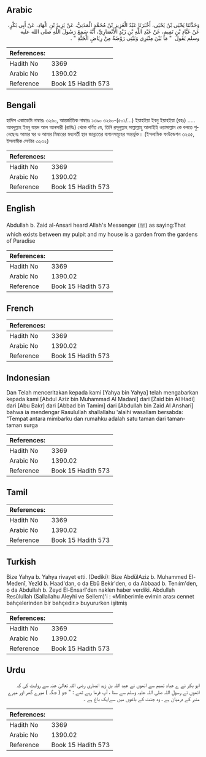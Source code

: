 ## Arabic


<div dir="rtl" lang="ar" style={{fontSize:'larger',backgroundColor:'#f8f9fa',padding:20}}>
وَحَدَّثَنَا يَحْيَى بْنُ يَحْيَى، أَخْبَرَنَا عَبْدُ الْعَزِيزِ بْنُ مُحَمَّدٍ الْمَدَنِيُّ، عَنْ يَزِيدَ بْنِ الْهَادِ، عَنْ أَبِي بَكْرٍ، عَنْ عَبَّادِ بْنِ تَمِيمٍ، عَنْ عَبْدِ اللَّهِ بْنِ زَيْدٍ الأَنْصَارِيِّ، أَنَّهُ سَمِعَ رَسُولَ اللَّهِ صلى الله عليه وسلم يَقُولُ ‏ "‏ مَا بَيْنَ مِنْبَرِي وَبَيْتِي رَوْضَةٌ مِنْ رِيَاضِ الْجَنَّةِ ‏"‏ ‏.‏
</div>
<div style={{backgroundColor:'#f8f9fa',padding:20, marginBottom: 10}}><table> <thead> <tr> <th>References:</th> <th></th> </tr> </thead> <tbody><tr><td>Hadith No</td><td>3369</td></tr><tr><td>Arabic No</td><td>1390.02</td></tr><tr><td>Reference</td><td>Book 15 Hadith 573</td></tr></tbody></table></div>

## Bengali


<div dir="ltr" lang="bn" style={{fontSize:'larger',backgroundColor:'#f8f9fa',padding:20}}>
হাদিস একাডেমি নাম্বারঃ ৩২৬০, আন্তর্জাতিক নাম্বারঃ ১৩৯০ ৩২৬০-(৫০১/...) ইয়াহইয়া ইবনু ইয়াহইয়া (রহঃ) ..... আবদুল্লাহ ইবনু যায়দ আল আনসারী (রাযিঃ) থেকে বর্ণিত যে, তিনি রসূলুল্লাহ সাল্লাল্লাহু আলাইহি ওয়াসাল্লাম কে বলতে শুনেছেনঃ আমার ঘর ও আমার মিম্বারের মধ্যবর্তী স্থান জান্নাতের বাগানসমূহের অন্তর্ভুক্ত। (ইসলামিক ফাউন্ডেশন ৩২৩৫, ইসলামীক সেন্টার ৩২৩২)
</div>
<div style={{backgroundColor:'#f8f9fa',padding:20, marginBottom: 10}}><table> <thead> <tr> <th>References:</th> <th></th> </tr> </thead> <tbody><tr><td>Hadith No</td><td>3369</td></tr><tr><td>Arabic No</td><td>1390.02</td></tr><tr><td>Reference</td><td>Book 15 Hadith 573</td></tr></tbody></table></div>

## English


<div dir="ltr" lang="en" style={{fontSize:'larger',backgroundColor:'#f8f9fa',padding:20}}>
Abdullah b. Zaid al-Ansari heard Allah's Messenger (ﷺ) as saying:That which exists between my pulpit and my house is a garden from the gardens of Paradise
</div>
<div style={{backgroundColor:'#f8f9fa',padding:20, marginBottom: 10}}><table> <thead> <tr> <th>References:</th> <th></th> </tr> </thead> <tbody><tr><td>Hadith No</td><td>3369</td></tr><tr><td>Arabic No</td><td>1390.02</td></tr><tr><td>Reference</td><td>Book 15 Hadith 573</td></tr></tbody></table></div>

## French


<div dir="ltr" lang="fr" style={{fontSize:'larger',backgroundColor:'#f8f9fa',padding:20}}>

</div>
<div style={{backgroundColor:'#f8f9fa',padding:20, marginBottom: 10}}><table> <thead> <tr> <th>References:</th> <th></th> </tr> </thead> <tbody><tr><td>Hadith No</td><td>3369</td></tr><tr><td>Arabic No</td><td>1390.02</td></tr><tr><td>Reference</td><td>Book 15 Hadith 573</td></tr></tbody></table></div>

## Indonesian


<div dir="ltr" lang="id" style={{fontSize:'larger',backgroundColor:'#f8f9fa',padding:20}}>
Dan Telah menceritakan kepada kami [Yahya bin Yahya] telah mengabarkan kepada kami [Abdul Aziz bin Muhammad Al Madani] dari [Zaid bin Al Hadi] dari [Abu Bakr] dari [Abbad bin Tamim] dari [Abdullah bin Zaid Al Anshari] bahwa ia mendengar Rasulullah shallallahu 'alaihi wasallam bersabda: "Tempat antara mimbarku dan rumahku adalah satu taman dari taman-taman surga
</div>
<div style={{backgroundColor:'#f8f9fa',padding:20, marginBottom: 10}}><table> <thead> <tr> <th>References:</th> <th></th> </tr> </thead> <tbody><tr><td>Hadith No</td><td>3369</td></tr><tr><td>Arabic No</td><td>1390.02</td></tr><tr><td>Reference</td><td>Book 15 Hadith 573</td></tr></tbody></table></div>

## Tamil


<div dir="ltr" lang="ta" style={{fontSize:'larger',backgroundColor:'#f8f9fa',padding:20}}>

</div>
<div style={{backgroundColor:'#f8f9fa',padding:20, marginBottom: 10}}><table> <thead> <tr> <th>References:</th> <th></th> </tr> </thead> <tbody><tr><td>Hadith No</td><td>3369</td></tr><tr><td>Arabic No</td><td>1390.02</td></tr><tr><td>Reference</td><td>Book 15 Hadith 573</td></tr></tbody></table></div>

## Turkish


<div dir="ltr" lang="tr" style={{fontSize:'larger',backgroundColor:'#f8f9fa',padding:20}}>
Bize Yahya b. Yahya rivayet etti. (Dediki): Bize AbdülAziz b. Muhammed El-Medenî, Yezîd b. Haad'dan, o da Ebû Bekir'den, o da Abbaad b. Tenıim'den, o da Abdullah b. Zeyd El-Ensarî'den naklen haber verdiki. Abdullah Resûlullah (Sallallahu Aleyhi ve Sellem)'i : «Minberimle evimin arası cennet bahçelerinden bir bahçedir.» buyururken işitmiş
</div>
<div style={{backgroundColor:'#f8f9fa',padding:20, marginBottom: 10}}><table> <thead> <tr> <th>References:</th> <th></th> </tr> </thead> <tbody><tr><td>Hadith No</td><td>3369</td></tr><tr><td>Arabic No</td><td>1390.02</td></tr><tr><td>Reference</td><td>Book 15 Hadith 573</td></tr></tbody></table></div>

## Urdu


<div dir="rtl" lang="ur" style={{fontSize:'larger',backgroundColor:'#f8f9fa',padding:20}}>
ابو بکر نے ے عباد تمیم سے انھوں نے عبد اللہ بن زید انصاری رضی اللہ تعالیٰ عنہ سے روایت کی کہ انھوں نے رسول اللہ صلی اللہ علیہ وسلم سے سنا ، آپ فرما رہے تھے : " جو ( جگہ ) میرے گھر اور میرے منبر کے درمیان ہے ، وہ جنت کے باغوں میں سےایک باغ ہے ۔
</div>
<div style={{backgroundColor:'#f8f9fa',padding:20, marginBottom: 10}}><table> <thead> <tr> <th>References:</th> <th></th> </tr> </thead> <tbody><tr><td>Hadith No</td><td>3369</td></tr><tr><td>Arabic No</td><td>1390.02</td></tr><tr><td>Reference</td><td>Book 15 Hadith 573</td></tr></tbody></table></div>